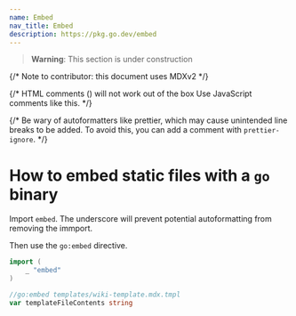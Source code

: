 ```yaml
---
name: Embed
nav_title: Embed
description: https://pkg.go.dev/embed
---
```


> **Warning**: This section is under construction

{/* Note to contributor: this document uses MDXv2 */}

{/* HTML comments (<!-- foo -->) will not work out of the box Use JavaScript comments like this. */}

{/* Be wary of autoformatters like prettier, which may cause unintended line breaks to be added. To avoid this, you can add a comment with `prettier-ignore`. */}

# How to embed static files with a `go` binary

Import `embed`. The underscore will prevent potential
autoformatting from removing the immport.

Then use the `go:embed` directive.

```go
import (
	_ "embed"
)

//go:embed templates/wiki-template.mdx.tmpl
var templateFileContents string
```
